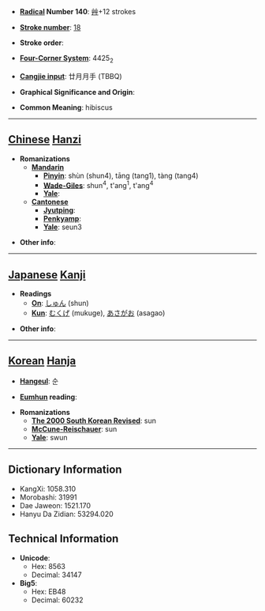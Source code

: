 * '''[[Wiktionary:Chinese radical index| Radical]] Number 140''': [[Wiktionary:Chinese radical index 艸|艸]]+12 strokes

* '''[[Wiktionary:Chinese total strokes index|Stroke number]]''': [[Wiktionary:Chinese total strokes index 18|18]]

* '''Stroke order''': 

* '''[[Wiktionary:Chinese four corner index|Four-Corner System]]''': 4425<sub>2</sub>

* '''[[Wiktionary:Chinese Cangjie index|Cangjie input]]''': 廿月月手 (TBBQ)

* '''Graphical Significance and Origin''': 

* '''Common Meaning''': hibiscus

----

== [[Chinese]] [[Hanzi]] ==

* '''Romanizations'''
** '''[[Mandarin]]'''
*** '''[[Pinyin]]''': shùn (shun4), tāng (tang1), tàng (tang4)
*** '''[[Wade-Giles]]''': shun<sup>4</sup>, t'ang<sup>1</sup>, t'ang<sup>4</sup>
*** '''[[Yale]]''': 
** '''[[Cantonese]]'''
*** '''[[Jyutping]]''':
*** '''[[Penkyamp]]''': 
*** '''[[Yale]]''': seun3

* '''Other info''': 

----

== [[Japanese]] [[Kanji]] ==

* '''Readings'''
** '''[[On]]''': [[しゅん]] (shun)
** '''[[Kun]]''': [[むくげ]] (mukuge), [[あさがお]] (asagao)

* '''Other info''':  

----

== [[Korean]] [[Hanja]] ==

* '''[[Hangeul]]''': 순

* '''[[Eumhun]] reading''': 

* '''Romanizations'''
** '''[[The 2000 South Korean Revised Romanization|The 2000 South Korean Revised]]''': sun
** '''[[McCune-Reischauer]]''': sun
** '''[[Yale]]''': swun

----

== Dictionary Information ==

* KangXi: 1058.310
* Morobashi: 31991
* Dae Jaweon: 1521.170
* Hanyu Da Zidian: 53294.020

== Technical Information ==

* '''Unicode''':
** Hex: 8563
** Decimal: 34147
* '''Big5''':
** Hex: EB48
** Decimal: 60232